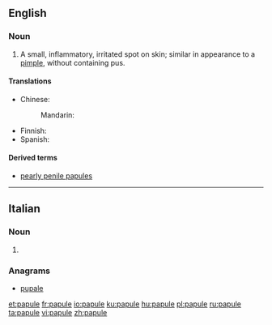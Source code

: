 ==English==

===Noun===
{{en-noun}}

# A small, inflammatory, irritated spot on skin; similar in appearance to a [[pimple]], without containing pus.

====Translations====
{{trans-top|small, inflammatory spot on skin without pus}}
* Chinese:
*: Mandarin: {{t+|cmn|丘疹|tr=qiūzhěn|sc=Hani}}
{{trans-mid}}
* Finnish: {{t|fi|näppylä}}
* Spanish: {{t+|es|pápula|f}}
{{trans-bottom}}

====Derived terms====
* [[pearly penile papules]]

----

==Italian==

===Noun===
{{head|it|plural}} {{g|f}}

# {{plural of|papula|lang=it}}

===Anagrams===
* [[pupale#Italian|pupale]]

[[et:papule]]
[[fr:papule]]
[[io:papule]]
[[ku:papule]]
[[hu:papule]]
[[pl:papule]]
[[ru:papule]]
[[ta:papule]]
[[vi:papule]]
[[zh:papule]]